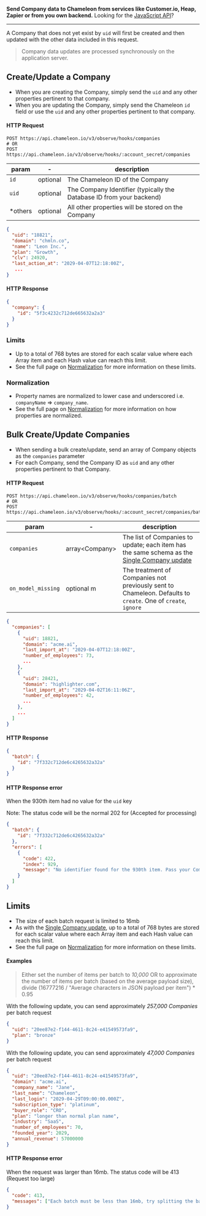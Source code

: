 **Send Company data to Chameleon from services like Customer.io, Heap, Zapier or from you own backend.** Looking for the [JavaScript API](/js/profiles#company)?

------

A Company that does not yet exist by `uid` will first be created and then updated with the other data included in this request.

> Company data updates are processed synchronously on the application server.



## Create/Update a Company

- When you are creating the Company, simply send the `uid` and any other properties pertinent to that company.
- When you are updating the Company, simply send the Chameleon `id` field or use the `uid` and any other properties pertinent to that company.



#### HTTP Request

```
POST https://api.chameleon.io/v3/observe/hooks/companies
# OR
POST https://api.chameleon.io/v3/observe/hooks/:account_secret/companies
```

| param   | -        | description                                                          |
|---------|----------|----------------------------------------------------------------------|
| `id`    | optional | The Chameleon ID of the Company                                      |
| `uid`   | optional | The Company Identifier (typically the Database ID from your backend) |
| *others | optional | All other properties will be stored on the Company                   |

```json
{
  "uid": "18821",
  "domain": "chmln.co",
  "name": "Leon Inc.",
  "plan": "Growth",
  "clv": 24920,
  "last_action_at": "2029-04-07T12:18:00Z",
   ...
}
```



#### HTTP Response

```json
{
  "company": {
    "id": "5f3c4232c712de665632a2a3"
  }
}
```


### Limits

- Up to a total of 768 bytes are stored for each scalar value where each Array item and each Hash value can reach this limit.
- See the full page on [Normalization](/concepts/normalization#limits) for more information on these limits.

### Normalization

- Property names are normalized to lower case and underscored i.e. `companyName` => `company_name`.
- See the full page on [Normalization](/concepts/normalization#properties) for more information on how properties are normalized.


## Bulk Create/Update Companies

- When sending a bulk create/update, send an array of Company objects as the `companies` parameter
- For each Company, send the Company ID as `uid` and any other properties pertinent to that Company.

#### HTTP Request

```
POST https://api.chameleon.io/v3/observe/hooks/companies/batch
# OR
POST https://api.chameleon.io/v3/observe/hooks/:account_secret/companies/batch
```

| param              | -                    | description                                                                                                                              |
|--------------------|----------------------|------------------------------------------------------------------------------------------------------------------------------------------|
| `companies`        | array&lt;Company&gt; | The list of Companies to update; each item has the same schema as the [Single Company update](/webhooks/companies#companies-update) |
| `on_model_missing` | optional        m    | The treatment of Companies not previously sent to Chameleon. Defaults to `create`. One of `create`, `ignore`                             |

```json
{
  "companies": [
    {
      "uid": 18821,
      "domain": "acme.ai",
      "last_import_at": "2029-04-07T12:18:00Z",
      "number_of_employees": 73,
      ...
    },
    {
      "uid": 28421,
      "domain": "highlighter.com",
      "last_import_at": "2029-04-02T16:11:06Z",
      "number_of_employees": 42,
      ...
    },
    ...
  ]
}
```


#### HTTP Response

```json
{
  "batch": {
    "id": "7f332c712de6c4265632a32a"
  }
}
```

#### HTTP Response error

When the 930th item had no value for the `uid` key

Note: The status code will be the normal 202 for (Accepted for processing)

```json
{
  "batch": {
    "id": "7f332c712de6c4265632a32a"
  },
  "errors": [
    {
      "code": 422,
      "index": 929,
      "message": "No identifier found for the 930th item. Pass your Company ID as the `uid` parameter"
    }
  ]
}
```

## Limits

- The size of each batch request is limited to 16mb
- As with the [Single Company update](/webhooks/companies#companies-update), up to a total of 768 bytes are stored for each scalar value where each Array item and each Hash value can reach this limit.
- See the full page on [Normalization](/concepts/normalization#limits) for more information on these limits.

#### Examples

> Either set the number of items per batch to _10,000_ OR to approximate the number of
> items per batch (based on the average payload size), divide (16777216 / "Average characters in JSON payload per item") * 0.95

With the following update, you can send approximately _257,000 Companies_ per batch request

```json
{
  "uid": "20ee87e2-f144-4611-8c24-e41549573fa9",
  "plan": "bronze"
}
```

With the following update, you can send approximately _47,000 Companies_ per batch request

```json
{
  "uid": "20ee87e2-f144-4611-8c24-e41549573fa9",
  "domain": "acme.ai",
  "company_name": "Jane",
  "last_name": "Chameleon",
  "last_login": "2029-04-29T09:00:00.000Z",
  "subscription_type": "platinum",
  "buyer_role": "CRO",
  "plan": "longer than normal plan name",
  "industry": "SaaS",
  "number_of_employees": 70,
  "founded_year": 2029,
  "annual_revenue": 57000000
}
```

#### HTTP Response error

When the request was larger than 16mb. The status code will be 413 (Request too large)

```json
{
  "code": 413,
  "messages": ["Each batch must be less than 16mb, try splitting the batch in half"]
}
```
